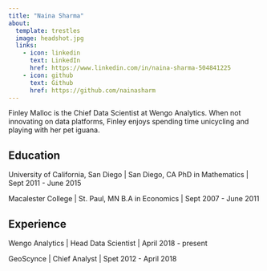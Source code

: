 ```yaml
---
title: "Naina Sharma"
about:
  template: trestles
  image: headshot.jpg
  links:
    - icon: linkedin
      text: LinkedIn
      href: https://www.linkedin.com/in/naina-sharma-504841225
    - icon: github
      text: Github
      href: https://github.com/nainasharm
---
```


Finley Malloc is the Chief Data Scientist at Wengo Analytics. When not innovating on data platforms, Finley enjoys spending time unicycling and playing with her pet iguana.

## Education

University of California, San Diego | San Diego, CA
PhD in Mathematics | Sept 2011 - June 2015

Macalester College | St. Paul, MN
B.A in Economics | Sept 2007 - June 2011

## Experience

Wengo Analytics | Head Data Scientist | April 2018 - present

GeoScynce | Chief Analyst | Spet 2012 - April 2018